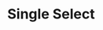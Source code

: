 ---
title: Single Select
description: The SingleSelect component provides a dropdown selection interface for choosing a single option from a list, with search, keyboard navigation, and customizable styling options.
category: components
tags:
  - single-select
  - component
  - form
--- 